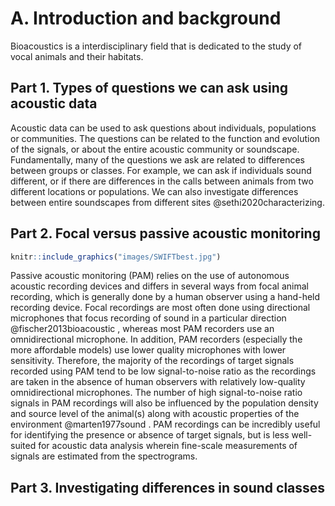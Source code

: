# A. Introduction and background {-}
Bioacoustics is a interdisciplinary field that is dedicated to the study of vocal animals and their habitats. 

## Part 1. Types of questions we can ask using acoustic data {-}
Acoustic data can be used to ask questions about individuals, populations or communities. The questions can be related to the function and evolution of the signals, or about the entire acoustic community or soundscape. Fundamentally, many of the questions we ask are related to differences between groups or classes. For example, we can ask if individuals sound different, or if there are differences in the calls between animals from two different locations or populations. We can also investigate differences between entire soundscapes from different sites @sethi2020characterizing.


## Part 2. Focal versus passive acoustic monitoring{-}
```r
knitr::include_graphics("images/SWIFTbest.jpg")

```

Passive acoustic monitoring (PAM) relies on the use of autonomous acoustic recording devices and differs in several ways from focal animal recording, which is generally done by a human observer using a hand-held recording device. Focal recordings are most often done using directional microphones that focus recording of sound in a particular direction @fischer2013bioacoustic , whereas most PAM recorders use an omnidirectional microphone. In addition, PAM recorders (especially the more affordable models) use lower quality microphones with lower sensitivity. Therefore, the majority of the recordings of target signals recorded using PAM tend to be low signal-to-noise ratio as the recordings are taken in the absence of human observers with relatively low-quality omnidirectional microphones. The number of high signal-to-noise ratio signals in PAM recordings will also be influenced by the population density and source level of the animal(s) along with acoustic properties of the environment  @marten1977sound . PAM recordings can be incredibly useful for identifying the presence or absence of target signals, but is less well-suited for acoustic data analysis wherein fine-scale measurements of signals are estimated from the spectrograms.   

## Part 3. Investigating differences in sound classes{-}



